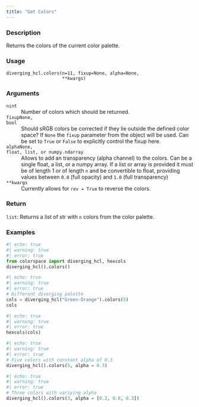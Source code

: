 ```yaml
---
title: "Get Colors"
---
```


### Description

Returns the colors of the current color palette.

### Usage

<pre><code class='language-python'>diverging_hcl.colors(n=11, fixup=None, alpha=None,<br/>                     **kwargs)</code></pre>

### Arguments

<dl class="pyp-list param-list">
  <dt style = "white-space: nowrap; font-family: monospace; vertical-align: top">
   <code id="colorspace.palettes.diverging_hcl.colors:n">n</code><code class="argument-class">int</code>
  </dt>
 <dd>Number of colors which should be returned.</dd>
  <dt style = "white-space: nowrap; font-family: monospace; vertical-align: top">
   <code id="colorspace.palettes.diverging_hcl.colors:fixup">fixup</code><code class="argument-class">None, bool</code>
  </dt>
 <dd>Should sRGB colors be corrected if they lie
outside the defined color space?  If `None` the `fixup`
parameter from the object will be used. Can be set to `True` or
`False` to explicitly control the fixup here.</dd>
  <dt style = "white-space: nowrap; font-family: monospace; vertical-align: top">
   <code id="colorspace.palettes.diverging_hcl.colors:alpha">alpha</code><code class="argument-class">None, float, list, or numpy.ndarray</code>
  </dt>
 <dd>Allows to add an transparency
(alpha channel) to the colors. Can be a single float, a list, or a
numpy array. If a list or array is provided it must be of length 1 or
of length `n` and be convertible to float, providing values
between `0.0` (full opacity) and `1.0` (full transparency)</dd>
  <dt style = "white-space: nowrap; font-family: monospace; vertical-align: top">
   <code id="colorspace.palettes.diverging_hcl.colors:**kwargs">**kwargs</code>
  </dt>
 <dd>Currently allows for `rev = True` to reverse the colors.</dd>
</dl>

### Return

<code>list</code>: Returns a list of str with `n` colors from the
color palette.

### Examples

```python
#| echo: true
#| warning: true
#| error: true
from colorspace import diverging_hcl, hexcols
diverging_hcl().colors()
```

```python
#| echo: true
#| warning: true
#| error: true
# Different diverging palette
cols = diverging_hcl("Green-Orange").colors(5)
cols
```

```python
#| echo: true
#| warning: true
#| error: true
hexcols(cols)
```

```python
#| echo: true
#| warning: true
#| error: true
# Five colors with constant alpha of 0.3
diverging_hcl().colors(5, alpha = 0.3)
```

```python
#| echo: true
#| warning: true
#| error: true
# Three colors with variying alpha
diverging_hcl().colors(3, alpha = [0.2, 0.8, 0.3])
```



